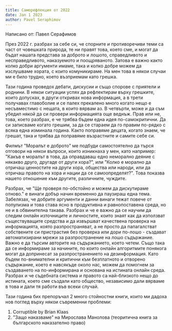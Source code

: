 ```yaml
---
title: Саморефлекция от 2022
date: Jan 1 2023
author: Pavel Seraphimov
---
```

Написано от: Павел Серафимов

През 2022 г. разбрах за себе си, че спорните и противоречиви теми са част от човешката природа, те ни правят това, което сме, и могат да бъдат нашата представа за доброто и лошото, справедливото и несправедливото, наказуемото и поощряваното. Затова е важно както колко добри аргументи имаме, така и колко добре можем да изслушваме хората, с които комуникираме. На мен това в някои случаи ми е било трудно, което възприемам като грешка. 

Тази година проведох дебати, дискусии и също спорове с приятели и роднини. В някои ситуации успях да рефлектирам върху грешките, които допусках, в други откривах нова информация, а в трети получавах главоболие и се палех прекалено много когато нещо е несъвместимо с нещата, в които вярвам аз. В четвърти, може и да съм убедил някой да си провери информацията още веднъж. Прав или не, това, което разбрах, е че трябва бъдем една идея по-самокритични. Да си записваме когато грешим, за да се стараем да го правим по-рядко с всяка една изминала година. Както поправяме децата, когато знаем, че грешат, така и трябва да поправяме възрастните и самите себе си. 

Филмът "Моралът е доброто" ме подбуди самостоятелно да търся отговори на някои въпроси, които изникнаха у мен, като например: "Какъв е моралът в това, да оправдаваш едно неморално деяние с някакво друго, другаде от други хора?", или "Колко е морално да отричаш ценностите на други хора, общества или народи, или да отричаш правото на хора и нации да се самоопределят?". Това показва нашето отношение към другите, различните, чуждите. 

Разбрах, че "Ще проверя по-обстойно и можем да дискутираме отново." е винаги добър начин временно да паузираш една тема. Забелязах, че добрите аргументи и данни винаги тежат повече от популизма и това става ясно в продуктивна и равнопоставена среда, но не и в обвинителна такава. Разбрах и че е важно да се научим да следим онлайн източниците и личностите, които знаят как да използват съществуващите средства и да извършват качествена проверка на информацията, която разпространяват, а не просто да папагалстват собствените си пристрастия без проверка или дори по-лошо - създават автоматизирани мрежи за разпространение на лошо съдържание. Важно е да търсим авторите на съдържанието, което четем. Също така да се информираме за начините, по които онлайн алгоритмите понякога могат да допринесат за разпространението на дезинформация. Като бъдем по-внимателни и критични към безплатното и отворено съдържание, което е навсякъде около нас, можем да помогнем за създаването на по-информирана и основана на истината онлайн среда. Разбрах и че съдебната система и правото са най-близкото нещо до истината, което сме създали като общество, независимо дали вярваме в това и дали тя работи във всеки случай.

Тази година бих препоръчал 2 много стойностни книги, които ми дадоха нов поглед върху някои съвременни проблеми:
1) Corruptible by Brian Klaas
2) "Защо наказваме" на Мирослава Манолова (теоритична книга за българското наказателно право)
